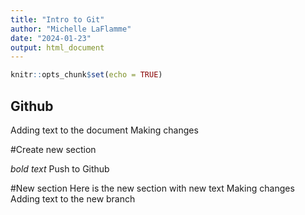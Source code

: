 ```yaml
---
title: "Intro to Git"
author: "Michelle LaFlamme"
date: "2024-01-23"
output: html_document
---
```


```r
knitr::opts_chunk$set(echo = TRUE)
```

## Github

Adding text to the document
Making changes

#Create new section

*bold text*
Push to Github

#New section
Here is the new section with new text
Making changes
Adding text to the new branch